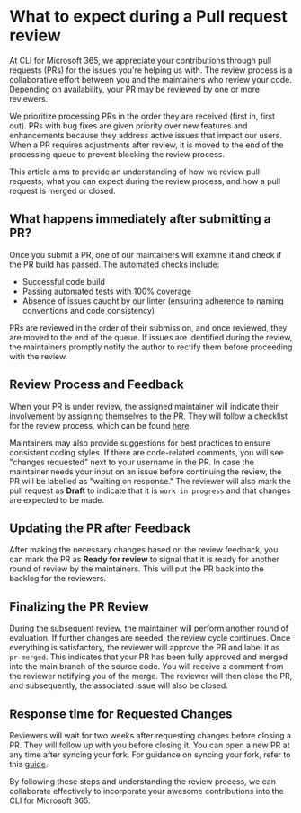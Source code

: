 # What to expect during a Pull request review

At CLI for Microsoft 365, we appreciate your contributions through pull requests (PRs) for the issues you're helping us with. The review process is a collaborative effort between you and the maintainers who review your code. Depending on availability, your PR may be reviewed by one or more reviewers.

We prioritize processing PRs in the order they are received (first in, first out). PRs with bug fixes are given priority over new features and enhancements because they address active issues that impact our users. When a PR requires adjustments after review, it is moved to the end of the processing queue to prevent blocking the review process.

This article aims to provide an understanding of how we review pull requests, what you can expect during the review process, and how a pull request is merged or closed.

## What happens immediately after submitting a PR?

Once you submit a PR, one of our maintainers will examine it and check if the PR build has passed. The automated checks include:

- Successful code build
- Passing automated tests with 100% coverage
- Absence of issues caught by our linter (ensuring adherence to naming conventions and code consistency)

PRs are reviewed in the order of their submission, and once reviewed, they are moved to the end of the queue. If issues are identified during the review, the maintainers promptly notify the author to rectify them before proceeding with the review.

## Review Process and Feedback

When your PR is under review, the assigned maintainer will indicate their involvement by assigning themselves to the PR. They will follow a checklist for the review process, which can be found [here](https://github.com/pnp/cli-microsoft365/wiki/PR-checklist).

Maintainers may also provide suggestions for best practices to ensure consistent coding styles. If there are code-related comments, you will see "changes requested" next to your username in the PR. In case the maintainer needs your input on an issue before continuing the review, the PR will be labelled as "waiting on response." The reviewer will also mark the pull request as **Draft** to indicate that it is `work in progress` and that changes are expected to be made.

## Updating the PR after Feedback

After making the necessary changes based on the review feedback, you can mark the PR as **Ready for review** to signal that it is ready for another round of review by the maintainers. This will put the PR back into the backlog for the reviewers.

## Finalizing the PR Review

During the subsequent review, the maintainer will perform another round of evaluation. If further changes are needed, the review cycle continues. Once everything is satisfactory, the reviewer will approve the PR and label it as `pr-merged`. This indicates that your PR has been fully approved and merged into the main branch of the source code. You will receive a comment from the reviewer notifying you of the merge. The reviewer will then close the PR, and subsequently, the associated issue will also be closed.

## Response time for Requested Changes

Reviewers will wait for two weeks after requesting changes before closing a PR. They will follow up with you before closing it. You can open a new PR at any time after syncing your fork. For guidance on syncing your fork, refer to this [guide](https://github.com/pnp/cli-microsoft365/blob/main/CONTRIBUTING.mdx#tips).

By following these steps and understanding the review process, we can collaborate effectively to incorporate your awesome contributions into the CLI for Microsoft 365.

